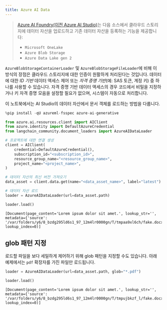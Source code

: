 ```yaml
---
title: Azure AI Data
---
```


>[Azure AI Foundry(이전 Azure AI Studio)](https://ai.azure.com/)는 다음 소스에서 클라우드 스토리지에 데이터 자산을 업로드하고 기존 데이터 자산을 등록하는 기능을 제공합니다:
>
>- `Microsoft OneLake`
>- `Azure Blob Storage`
>- `Azure Data Lake gen 2`

`AzureBlobStorageContainerLoader` 및 `AzureBlobStorageFileLoader`에 비해 이 방식의 장점은 클라우드 스토리지에 대한 인증이 원활하게 처리된다는 것입니다. 데이터에 대한 *ID 기반* 데이터 액세스 제어 또는 *자격 증명 기반*(예: SAS 토큰, 계정 키) 중 하나를 사용할 수 있습니다. 자격 증명 기반 데이터 액세스의 경우 코드에서 비밀을 지정하거나 키 자격 증명 모음을 설정할 필요가 없으며, 시스템이 자동으로 처리합니다.

이 노트북에서는 AI Studio의 데이터 자산에서 문서 객체를 로드하는 방법을 다룹니다.

```python
%pip install -qU azureml-fsspec azure-ai-generative
```

```python
from azure.ai.resources.client import AIClient
from azure.identity import DefaultAzureCredential
from langchain_community.document_loaders import AzureAIDataLoader
```

```python
# 프로젝트에 대한 연결 생성
client = AIClient(
    credential=DefaultAzureCredential(),
    subscription_id="<subscription_id>",
    resource_group_name="<resource_group_name>",
    project_name="<project_name>",
)
```

```python
# 데이터 자산의 최신 버전 가져오기
data_asset = client.data.get(name="<data_asset_name>", label="latest")
```

```python
# 데이터 자산 로드
loader = AzureAIDataLoader(url=data_asset.path)
```

```python
loader.load()
```

```output
[Document(page_content='Lorem ipsum dolor sit amet.', lookup_str='', metadata={'source': '/var/folders/y6/8_bzdg295ld6s1_97_12m4lr0000gn/T/tmpaa9xl6ch/fake.docx'}, lookup_index=0)]
```

## glob 패턴 지정

로드할 파일을 보다 세밀하게 제어하기 위해 glob 패턴을 지정할 수도 있습니다. 아래 예제에서는 `pdf` 확장자를 가진 파일만 로드됩니다.

```python
loader = AzureAIDataLoader(url=data_asset.path, glob="*.pdf")
```

```python
loader.load()
```

```output
[Document(page_content='Lorem ipsum dolor sit amet.', lookup_str='', metadata={'source': '/var/folders/y6/8_bzdg295ld6s1_97_12m4lr0000gn/T/tmpujbkzf_l/fake.docx'}, lookup_index=0)]
```

```python

```
